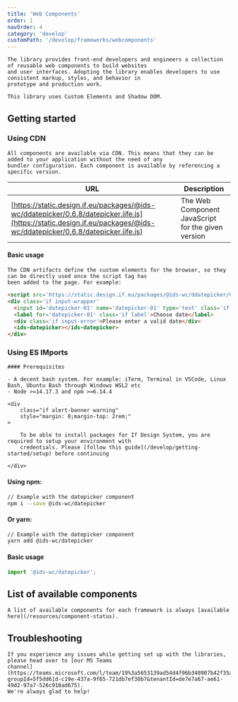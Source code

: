 ```yaml
---
title: 'Web Components'
order: 1
navOrder: 4
category: 'develop'
customPath: '/develop/frameworks/webcomponents'
---
```


<TextLayoutLeft>

    The library provides front-end developers and engineers a collection of reusable web components to build websites
    and user interfaces. Adopting the library enables developers to use consistent markup, styles, and behavior in
    prototype and production work.

    This library uses Custom Elements and Shadow DOM.

</TextLayoutLeft>

## Getting started

### Using CDN

<TextLayoutLeft>

    All components are available via CDN. This means that they can be added to your application without the need of any
    bundler configuration. Each component is available by referencing a specific version.

</TextLayoutLeft>

| URL                                                                                                                                                                    | Description                                        |
| ---------------------------------------------------------------------------------------------------------------------------------------------------------------------- | -------------------------------------------------- |
| [https://static.design.if.eu/packages/@ids-wc/ddatepicker/0.6.8/datepicker.iife.js](https://static.design.if.eu/packages/@ids-wc/ddatepicker/0.6.8/datepicker.iife.js) | The Web Component JavaScript for the given version |

#### Basic usage

<TextLayoutLeft>

    The CDN artifacts define the custom elements for the browser, so they can be directly used once the script tag has
    been added to the page. For example:

</TextLayoutLeft>

```html
<script src='https://static.design.if.eu/packages/@ids-wc/ddatepicker/0.6.8/datepicker.iife.js'></script>
<div class='if input-wrapper'
  <input id='datepicker-01' name='datepicker-01' type='text' class='if input-field date' />
  <label for='datepicker-01' class='if label'>Choose date</label>
  <div class='if input-error'>Please enter a valid date</div>
  <ids-datepicker></ids-datepicker>
</div>
```

### Using ES IMports

<div class="if text ids-doc layout box">

    #### Prerequisites

    - A decent bash system. For example: iTerm, Terminal in VSCode, Linux Bash, Ubuntu Bash through Windows WSL2 etc
    - Node >=14.17.3 and npm >=6.14.4

    <div
        class="if alert-banner warning"
        style="margin: 0;margin-top: 2rem;"
    >

        To be able to install packages for If Design System, you are required to setup your environment with
        credentials. Please [follow this guide](/develop/getting-started/setup) before continuing

    </div>

</div>

#### Using npm:

```bash
// Example with the datepicker component
npm i --save @ids-wc/datepicker
```

#### Or yarn:

```bash
// Example with the datepicker component
yarn add @ids-wc/datepicker
```

#### Basic usage

```javascript
import '@ids-wc/datepicker';
```

## List of available components

<TextLayoutLeft>

    A list of available components for each framework is always [available here](/resources/component-status).

</TextLayoutLeft>

## Troubleshooting

<TextLayoutLeft>

    If you experience any issues while getting set up with the libraries, please head over to [our MS Teams
    channel](https://teams.microsoft.com/l/team/19%3a5653139ad54d4f06b340907b42f35aeb%40thread.skype/conversations?groupId=5f5dd61d-c19e-437a-9f65-721db7ef30b7&tenantId=de7e7a67-ae61-49d2-97a7-526c910ad675).
    We're always glad to help!

</TextLayoutLeft>
